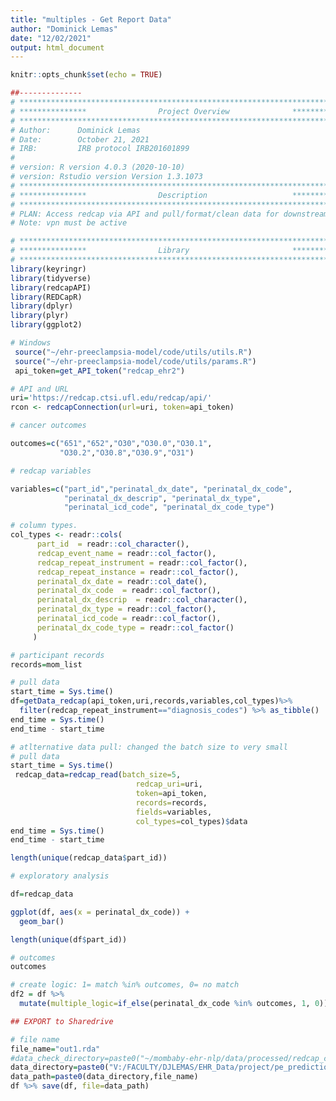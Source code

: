 ```yaml
---
title: "multiples - Get Report Data"
author: "Dominick Lemas"
date: "12/02/2021"
output: html_document
---
```


```r
knitr::opts_chunk$set(echo = TRUE)
```

```r
##-------------- 
# **************************************************************************** #
# ***************                Project Overview              *************** #
# **************************************************************************** #
# Author:      Dominick Lemas
# Date:        October 21, 2021
# IRB:         IRB protocol IRB201601899  
#
# version: R version 4.0.3 (2020-10-10)
# version: Rstudio version Version 1.3.1073  
# **************************************************************************** #
# ***************                Description                   *************** #
# **************************************************************************** #
# PLAN: Access redcap via API and pull/format/clean data for downstream analysis.
# Note: vpn must be active
```


```r
# **************************************************************************** #
# ***************                Library                       *************** #
# **************************************************************************** #
library(keyringr)
library(tidyverse)
library(redcapAPI)
library(REDCapR)
library(dplyr)
library(plyr)
library(ggplot2)
```


```r
# Windows
 source("~/ehr-preeclampsia-model/code/utils/utils.R")
 source("~/ehr-preeclampsia-model/code/utils/params.R")
 api_token=get_API_token("redcap_ehr2")

# API and URL
uri='https://redcap.ctsi.ufl.edu/redcap/api/'
rcon <- redcapConnection(url=uri, token=api_token)

```

```r

# cancer outcomes

outcomes=c("651","652","O30","O30.0","O30.1",
           "O30.2","O30.8","O30.9","O31")

# redcap variables

variables=c("part_id","perinatal_dx_date", "perinatal_dx_code", 
            "perinatal_dx_descrip", "perinatal_dx_type", 
            "perinatal_icd_code", "perinatal_dx_code_type")

# column types.
col_types <- readr::cols(
      part_id  = readr::col_character(),
      redcap_event_name = readr::col_factor(),
      redcap_repeat_instrument = readr::col_factor(),
      redcap_repeat_instance = readr::col_factor(),
      perinatal_dx_date = readr::col_date(),
      perinatal_dx_code	 = readr::col_factor(),
      perinatal_dx_descrip  = readr::col_character(),
      perinatal_dx_type = readr::col_factor(),
      perinatal_icd_code = readr::col_factor(),
      perinatal_dx_code_type = readr::col_factor()
     )

# participant records
records=mom_list

```

```r

# pull data
start_time = Sys.time()
df=getData_redcap(api_token,uri,records,variables,col_types)%>%
  filter(redcap_repeat_instrument=="diagnosis_codes") %>% as_tibble() 
end_time = Sys.time()
end_time - start_time


```

```r
# atlternative data pull: changed the batch size to very small
# pull data
start_time = Sys.time()
 redcap_data=redcap_read(batch_size=5, 
                            redcap_uri=uri, 
                            token=api_token,
                            records=records,
                            fields=variables,
                            col_types=col_types)$data
end_time = Sys.time()
end_time - start_time

length(unique(redcap_data$part_id))

```


```r

# exploratory analysis

df=redcap_data

ggplot(df, aes(x = perinatal_dx_code)) +
  geom_bar()

```

```r

length(unique(df$part_id))

# outcomes
outcomes

# create logic: 1= match %in% outcomes, 0= no match  
df2 = df %>%
  mutate(multiple_logic=if_else(perinatal_dx_code %in% outcomes, 1, 0)) 

```

```r
## EXPORT to Sharedrive

# file name
file_name="out1.rda"
#data_check_directory=paste0("~/mombaby-ehr-nlp/data/processed/redcap_check/") 
data_directory=paste0("V:/FACULTY/DJLEMAS/EHR_Data/project/pe_prediction/")
data_path=paste0(data_directory,file_name)
df %>% save(df, file=data_path)


```